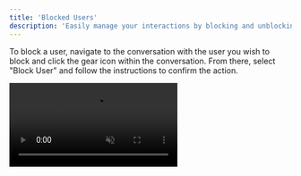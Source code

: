 ```yaml
---
title: 'Blocked Users'
description: 'Easily manage your interactions by blocking and unblocking users as needed.'
---
```


To block a user, navigate to the conversation with the user you wish to block and click the gear icon within the conversation. From there, select "Block User" and follow the instructions to confirm the action.

<video autoplay="true" muted="true" loop playsinline className="w-full aspect-video" src="/videos/guides_block_lead.mp4" />

This will remove the user from your inbox, delete the lead associated with them, and ignore any future messages from this user.

If you need to unblock a user, go to the Settings tab and access the General Workspace settings using the left sidebar. From there, click on "Blocked Users" to view the List of users you have blocked. Select the user (or users) you wish to unblock and click "Unblock" to remove them from the blocked List. This action will allow new messages from the unblocked user to be added to your Inbox and CRM again.

<video autoplay="true" muted="true" loop playsinline className="w-full aspect-video" src="/videos/guides_unblock_lead.mp4" />

<Info>Blocking a user within Inboundly does not affect their status on Twitter in any way. It does not block them on Twitter, remove their message from your Twitter inbox, or have any impact on your interactions with them outside of Inboundly.</Info>
